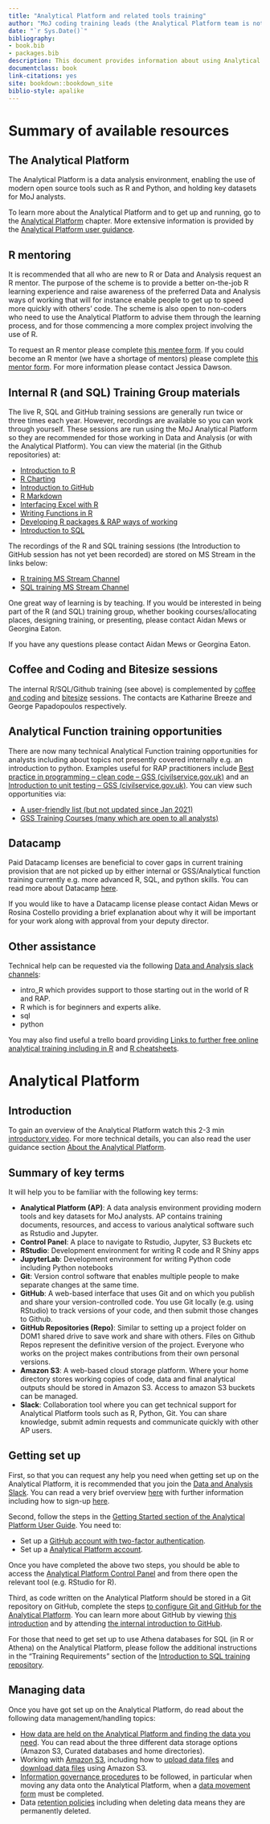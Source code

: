```yaml
--- 
title: "Analytical Platform and related tools training"
author: "MoJ coding training leads (the Analytical Platform team is not responsible for the content on this page)"
date: "`r Sys.Date()`"
bibliography:
- book.bib
- packages.bib
description: This document provides information about using Analytical Platform and related tools training resources.
documentclass: book
link-citations: yes
site: bookdown::bookdown_site
biblio-style: apalike
---
```


# Summary of available resources {#summary}

## The Analytical Platform
The Analytical Platform is a data analysis environment, enabling the use of modern open source tools such as R and Python, and holding key datasets for MoJ analysts. 

To learn more about the Analytical Platform and to get up and running, go to the [Analytical Platform](#AP) chapter. More extensive information is provided by the [Analytical Platform user guidance](https://user-guidance.services.alpha.mojanalytics.xyz/#content).

## R mentoring
It is recommended that all who are new to R or Data and Analysis request an R mentor. The purpose of the scheme is to provide a better on-the-job R learning experience and raise awareness of the preferred Data and Analysis ways of working that will for instance enable people to get up to speed more quickly with others’ code. The scheme is also open to non-coders who need to use the Analytical Platform to advise them through the learning process, and for those commencing a more complex project involving the use of R. 

To request an R mentor please complete [this mentee form](https://forms.office.com/Pages/ResponsePage.aspx?id=KEeHxuZx_kGp4S6MNndq2PdkMZw8L-FEkMSL2t4Oet1UQVlWMUwzOVZRNUVKSTVZU0pPTUY0MDlZTSQlQCN0PWcu). If you could become an R mentor (we have a shortage of mentors) please complete [this mentor form](https://forms.office.com/Pages/ResponsePage.aspx?id=KEeHxuZx_kGp4S6MNndq2PdkMZw8L-FEkMSL2t4Oet1UNUw1N1M0NVNQSTNOVkdHOUtMQ1lMT0lHTSQlQCN0PWcu). For more information please contact Jessica Dawson.

## Internal R (and SQL) Training Group materials
The live R, SQL and GitHub training sessions are generally run twice or three times each year. However, recordings are available so you can work through yourself. These sessions are run using the MoJ Analytical Platform so they are recommended for those working in Data and Analysis (or with the Analytical Platform). You can view the material (in the Github repositories) at:

* [Introduction to R](https://github.com/moj-analytical-services/IntroRTraining)
* [R Charting](https://github.com/moj-analytical-services/ggplotTraining)
*	[Introduction to GitHub](https://github.com/moj-analytical-services/git-training-class)
*	[R Markdown](https://github.com/moj-analytical-services/rmarkdown_training)
*	[Interfacing Excel with R](https://github.com/moj-analytical-services/r-excel-training)
*	[Writing Functions in R](https://github.com/moj-analytical-services/writing_functions_in_r)
*	[Developing R packages & RAP ways of working](https://github.com/moj-analytical-services/rpackage_training)
*	[Introduction to SQL](https://github.com/moj-analytical-services/sql_training)

The recordings of the R and SQL training sessions (the Introduction to GitHub session has not yet been recorded) are stored on MS Stream in the links below:

* [R training MS Stream Channel](https://web.microsoftstream.com/channel/aa3cda5d-99d6-4e9d-ac5e-6548dd55f52a)
*	[SQL training MS Stream Channel](https://web.microsoftstream.com/channel/7cd1cdaf-79cb-4e1e-ab2b-448d8f69f6a1)

One great way of learning is by teaching. If you would be interested in being part of the R (and SQL) training group, whether booking courses/allocating places, designing training, or presenting, please contact Aidan Mews or Georgina Eaton. 

If you have any questions please contact Aidan Mews or Georgina Eaton.

## Coffee and Coding and Bitesize sessions
The internal R/SQL/Github training (see above) is complemented by [coffee and coding](https://web.microsoftstream.com/channel/f6aa6c5d-e90c-44b7-8ccc-28a318fa0630) and [bitesize](https://web.microsoftstream.com/channel/5a6012a2-efd6-4b86-902d-98c864427caa) sessions. The contacts are Katharine Breeze and George Papadopoulos respectively.

## Analytical Function training opportunities
There are now many technical Analytical Function training opportunities for analysts including about topics not presently covered internally e.g. an introduction to python. Examples useful for RAP practitioners include [Best practice in programming – clean code – GSS (civilservice.gov.uk)](https://gss.civilservice.gov.uk/training/best-practice-in-programming-clean-code/) and an [Introduction to unit testing – GSS (civilservice.gov.uk)](Introduction to unit testing – GSS (civilservice.gov.uk)). You can view such opportunities via:

*	[A user-friendly list (but not updated since Jan 2021)](https://www.gov.uk/guidance/af-learning-curriculum-technical)
*	[GSS Training Courses (many which are open to all analysts)](https://gss.civilservice.gov.uk/training-courses/)

## Datacamp
Paid Datacamp licenses are beneficial to cover gaps in current training provision that are not picked up by either internal or GSS/Analytical function training currently e.g. more advanced R, SQL, and python skills. You can read more about Datacamp [here](https://www.datacamp.com/). 

If you would like to have a Datacamp license please contact Aidan Mews or Rosina Costello providing a brief explanation about why it will be important for your work along with approval from your deputy director.

## Other assistance
Technical help can be requested via the following [Data and Analysis slack channels](https://asdslack.slack.com/): 

* intro_R which provides support to those starting out in the world of R and RAP.
*	R which is for beginners and experts alike.
*	sql
*	python

You may also find useful a trello board providing [Links to further free online analytical training including in R](https://trello.com/b/D5pSkqnT/online-analytical-training) and [R cheatsheets](https://rstudio.com/resources/cheatsheets/).

# Analytical Platform {#AP}

## Introduction
To gain an overview of the Analytical Platform watch this 2-3 min [introductory video](https://www.youtube.com/watch?v=5467Hl3X9EI&t=95s). For more technical details, you can also read the user guidance section [About the Analytical Platform](https://user-guidance.services.alpha.mojanalytics.xyz/about.html#about-the-analytical-platform).

## Summary of key terms
It will help you to be familiar with the following key terms:

- **Analytical Platform (AP)**: A data analysis environment providing modern tools and key datasets for MoJ analysts. AP contains training documents, resources, and access to various analytical software such as Rstudio and Jupyter.
- **Control Panel**: A place to navigate to Rstudio, Jupyter, S3 Buckets etc
- **RStudio**: Development environment for writing R code and R Shiny apps
- **JupyterLab**: Development environment for writing Python code including Python notebooks
- **Git**: Version control software that enables multiple people to make separate changes at the same time.
- **GitHub**: A web-based interface that uses Git and on which you publish and share your version-controlled code. You use Git locally (e.g. using RStudio) to track versions of your code, and then submit those changes to Github. 
- **GitHub Repositories (Repo)**: Similar to setting up a project folder on DOM1 shared drive to save work and share with others. Files on Github Repos represent the definitive version of the project. Everyone who works on the project makes contributions from their own personal versions.
- **Amazon S3**: A web-based cloud storage platform. Where your home directory stores working copies of code, data and final analytical outputs should be stored in Amazon S3. Access to amazon S3 buckets can be managed. 
- **Slack**: Collaboration tool where you can get technical support for Analytical Platform tools such as R, Python, Git. You can share knowledge, submit admin requests and communicate quickly with other AP users.

## Getting set up
First, so that you can request any help you need when getting set up on the Analytical Platform, it is recommended that you join the [Data and Analysis Slack](https://app.slack.com/client/T1PU1AP6D/C4PF7QAJZ). You can read a very brief overview [here](#other-assistance) with further information including how to sign-up [here](https://user-guidance.services.alpha.mojanalytics.xyz/get-started.html#3-slack-account).

Second, follow the steps in the [Getting Started section of the Analytical Platform User Guide](https://user-guidance.services.alpha.mojanalytics.xyz/get-started.html#get-started). You need to:

- Set up a [GitHub account with two-factor authentication](https://user-guidance.services.alpha.mojanalytics.xyz/get-started.html#1-github-account).   
- Set up a [Analytical Platform account](https://user-guidance.services.alpha.mojanalytics.xyz/get-started.html#2-analytical-platform-account).  

Once you have completed the above two steps, you should be able to access the [Analytical Platform Control Panel](https://controlpanel.services.alpha.mojanalytics.xyz/tools/) and from there open the relevant tool (e.g. RStudio for R). 

Third, as code written on the Analytical Platform should be stored in a Git repository on GitHub, complete the steps [to configure Git and GitHub for the Analytical Platform](https://user-guidance.services.alpha.mojanalytics.xyz/github.html#setup-github-keys-to-access-it-from-r-studio-and-jupyter). You can learn more about GitHub by viewing [this introduction](https://digital.gov/resources/an-introduction-github/) and by attending [the internal introduction to GitHub](https://moj-analytical-services.github.io/ap-tools-training/index.html#internal-r-and-sql-training-group-materials).

For those that need to get set up to use Athena databases for SQL (in R or Athena) on the Analytical Platform, please follow the additional instructions in the “Training Requirements” section of the [Introduction to SQL training repository](https://github.com/moj-analytical-services/sql_training). 

## Managing data
Once you have got set up on the Analytical Platform, do read about the following data management/handling topics:

- [How data are held on the Analytical Platform and finding the data you need](https://user-guidance.services.alpha.mojanalytics.xyz/data/#dropShadow). You can read about the three different data storage options (Amazon S3, Curated databases and home directories). 
- Working with [Amazon S3](https://user-guidance.services.alpha.mojanalytics.xyz/data/amazon-s3/#amazon-s3), including how to [upload data files](https://user-guidance.services.alpha.mojanalytics.xyz/data/amazon-s3/#upload-files-to-amazon-s3) and [download data files](https://user-guidance.services.alpha.mojanalytics.xyz/data/amazon-s3/#download-or-read-files-from-amazon-s3) using Amazon S3.
- [Information governance procedures](https://user-guidance.services.alpha.mojanalytics.xyz/information-governance.html#content) to be followed, in particular when moving any data onto the Analytical Platform, when a [data movement form](https://user-guidance.services.alpha.mojanalytics.xyz/information-governance.html#data-movement-form) must be completed.
- Data [retention policies](https://user-guidance.services.alpha.mojanalytics.xyz/information-governance.html#data-retention) including when deleting data means they are permanently deleted. 

